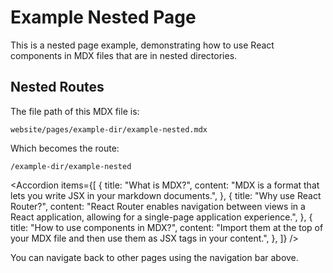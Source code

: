 
<PageWrapper>

# Example Nested Page

This is a nested page example, demonstrating how to use React components in MDX files that are in nested directories.

## Nested Routes

The file path of this MDX file is:

```
website/pages/example-dir/example-nested.mdx
```

Which becomes the route:

```
/example-dir/example-nested
```

<Accordion
  items={[
    {
      title: "What is MDX?",
      content:
        "MDX is a format that lets you write JSX in your markdown documents.",
    },
    {
      title: "Why use React Router?",
      content:
        "React Router enables navigation between views in a React application, allowing for a single-page application experience.",
    },
    {
      title: "How to use components in MDX?",
      content:
        "Import them at the top of your MDX file and then use them as JSX tags in your content.",
    },
  ]}
/>

You can navigate back to other pages using the navigation bar above.

</PageWrapper>
